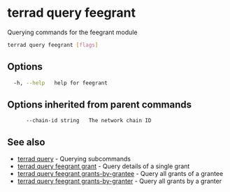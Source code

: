 # terrad query feegrant

Querying commands for the feegrant module

```sh Terrad
terrad query feegrant [flags]
```

## Options

```sh Terrad
  -h, --help   help for feegrant
```

## Options inherited from parent commands

```
      --chain-id string   The network chain ID
```

## See also

* [terrad query](terrad_query.mdx)	 - Querying subcommands
* [terrad query feegrant grant](terrad_query_feegrant_grant.mdx)	 - Query details of a single grant
* [terrad query feegrant grants-by-grantee](terrad_query_feegrant_grants-by-grantee.mdx)	 - Query all grants of a grantee
* [terrad query feegrant grants-by-granter](terrad_query_feegrant_grants-by-granter.mdx)	 - Query all grants by a granter


